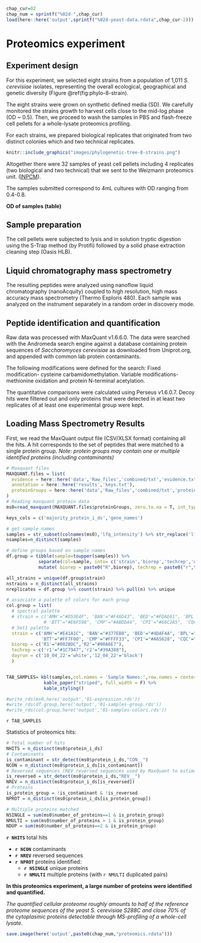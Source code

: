 ```r
chap_cur=02
chap_num = sprintf("%02d-",chap_cur)
load(here::here('output',sprintf("%02d-yeast-data.rdata",chap_cur-2)))
```
# Proteomics experiment

## Experiment design

For this experiment, we selected eight strains from a population
of 1,011 *S. cerevisiae* isolates, representing the overall ecological, geographical
and genetic diversity (Figure \@ref(fig:phylo-8-strain). 

The eight strains were grown on synthetic defined media (SD). We carefully monitored
the strains growth to harvest cells close to the mid-log phase (OD ~ 0.5). Then,
we proceed to wash the samples in PBS and flash-freeze cell pellets for a 
whole-lysate proteomics profiling.

For each strains, we prepared  biological replicates that originated from two
distinct colonies which and two technical replicates.

```r
knitr::include_graphics("images/phylogenetic-tree-8-strains.png")
```

Altogether there were 32 samples of yeast cell pellets including 4 replicates 
(two biological and two technical) that we sent to the Weizmann proteomics unit.
([INPCM](https://g-incpm.weizmann.ac.il/units/deBottonProteinProfiling/how-does-it-work%3F)).

The samples submitted correspond to 4mL cultures with OD ranging from 0.4-0.8. 

**OD of samples (table)**


## Sample preparation

The cell pellets were subjected to lysis and in solution tryptic digestion using
the S-Trap method (by Protifi) followed by a solid phase extraction cleaning step (Oasis HLB).

## Liquid chromatography mass spectrometry

The resulting peptides were analyzed using nanoflow liquid chromatography 
(nanoAcquity) coupled to high resolution, high mass accuracy mass spectrometry 
(Thermo Exploris 480). Each sample was analyzed on the instrument separately in 
a random order in discovery mode.

## Peptide identification and quantification

Raw data was processed with MaxQuant v1.6.6.0. The data were searched with the 
Andromeda search engine against a database containing protein sequences of 
*Saccharomyces cerevisiae* as downloaded from Uniprot.org, and appended with
common lab protein contaminants. 

The following modifications were defined for the search: 
Fixed modification- cysteine carbamidomethylation. 
Variable modifications- methionine oxidation and protein N-terminal acetylation. 

The quantitative comparisons were calculated using Perseus v1.6.0.7. 
Decoy hits were filtered out and only proteins that were detected
in at least two replicates of at least one experimental group were kept.

## Loading Mass Spectrometry Results

First, we read the MaxQuant output file (CSV/XLSX format) containing all the hits.
A hit corresponds to the set of peptides that were matched to a single protein group.
*Note: protein groups may contain one or multiple identified proteins (including contaminants)*

```r
# Maxquant files
MAXQUANT.files = list(
  evidence = here::here('data','Raw_files','combined/txt','evidence.txt'),
  annotation = here::here('results','keys.txt'),
  proteinGroups = here::here('data','Raw_files','combined/txt','proteinGroups.txt')
)
# Reading maxquant protein data
ms0=read_maxquant(MAXQUANT.files$proteinGroups, zero.to.na = T, int_type = 'LFQ', pep_type = 'Unique peptides')

keys_cols = c('majority_protein_i_ds','gene_names')

# get sample_names
samples = str_subset(colnames(ms0),'lfq_intensity') %>% str_replace('lfq_intensity_',"")
nsamples=n_distinct(samples)

# define groups based on sample names
df.group = tibble(sample=toupper(samples)) %>%
            separate(col=sample, into= c('strain','biorep','techrep','dayrun'), sep = '_', remove = F) %>%
            mutate( biorep = paste0("R",biorep), techrep = paste0("r",techrep),dayrun=paste0(dayrun,"_04_22"))

all_strains = unique(df.group$strain)
nstrains = n_distinct(all_strains)
nreplicates = df.group %>% count(strain) %>% pull(n) %>% unique

# associate a palette of colors for each group
col.group = list(
  # spectral palette
  # strain = c('AMH'="#D53E4F", 'BAN'="#F46D43", 'BED'="#FDAE61", 'BPL'="#FEE08B",
              # 'BTT'="#E6F598", 'CMP'="#ABDDA4", 'CPI'="#66C2A5", 'CQC'="#3288BD"),
  # Set1 palette
  strain = c('AMH'="#E41A1C", 'BAN'="#377EB8", 'BED'="#4DAF4A", 'BPL'="#984EA3",
             'BTT'="#FF7F00", 'CMP'="#FFFF33", 'CPI'="#A65628", 'CQC'="#F781BF"),
  biorep = c('R1'="#002BDC",'R2'="#00A6E7"),
  techrep = c('r1'="#1C7947",'r2'="#39A388"),
  dayrun = c('10_04_22'='white','12_04_22'='black') 
  )


TAB_SAMPLES= kbl(samples,col.names = 'Sample Names:',row.names = centering = F) %>% 
              kable_paper("striped", full_width = F) %>% 
              kable_styling()  

#write_rds(ms0,here('output','01-expression.rds'))
#write_rds(df.group,here('output','01-samples-group.rds'))
#write_rds(col.group,here('output','01-samples-colors.rds'))
```

`r TAB_SAMPLES`

Statistics of proteomics hits:

```r
# Total number of hits
NHITS = n_distinct(ms0$protein_i_ds)
# Contaminants
is_contaminant = str_detect(ms0$protein_i_ds,"CON__")
NCON = n_distinct(ms0$protein_i_ds[is_contaminant])
# Reversed sequences (REV reversed sequences used by MaxQuant to estimate the FDR)
is_reversed = str_detect(ms0$protein_i_ds,"REV__")
NREV = n_distinct(ms0$protein_i_ds[is_reversed])
# Proteins
is_protein_group = !is_contaminant & !is_reversed
NPROT = n_distinct(ms0$protein_i_ds[is_protein_group])

# Multiple proteins matched
NSINGLE = sum(ms0$number_of_proteins==1 & is_protein_group)
NMULTI = sum(ms0$number_of_proteins > 1 & is_protein_group)
NDUP = sum(ms0$number_of_proteins==2 & is_protein_group)
```

**`r NHITS`** total hits

 - **`r NCON`** contaminants
 - **`r NREV`** reversed sequences
 - **`r NPROT`** proteins identified:
   - **`r NSINGLE`** unique proteins
   - **`r NMULTI`** multiple proteins (with `r NMULTI` duplicated pairs)

**In this proteomics experiment, a large number of proteins were identified and quantified.**

_The quantified cellular proteome roughly amounts to half of the reference proteome sequences
of the yeast *S. cerevisiae* S288C and close 70% of the cytoplasmic proteins
detectable through MS-profiling of a whole-cell lysate._


```r
save.image(here('output',paste0(chap_num,"proteomics.rdata")))
```